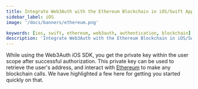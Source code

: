 ```yaml
---
title: Integrate Web3Auth with the Ethereum Blockchain in iOS/Swift Applications
sidebar_label: iOS
image: '/docs/banners/ethereum.png'

keywords: [ios, swift, ethereum, web3auth, authentication, blockchain]
description: 'Integrate Web3Auth with the Ethereum Blockchain in iOS/Swift Applications | Embedded Wallets'
---
```



<SEO
  title="Integrate Web3Auth with the Ethereum Blockchain in iOS/Swift Applications"
  description="Integrate Web3Auth with the Ethereum Blockchain in iOS/Swift Applications | Embedded Wallets"
  image="https://web3auth.io/docs/banners/ethereum.png"
  slug="/embedded-wallets/connect-blockchain/evm/ethereum/ios"
/>

While using the Web3Auth iOS SDK, you get the private key within the user scope after successful authorization. This private key can be used to retrieve the user's address, and interact with [Ethereum](https://ethereum.org/) to make any blockchain calls. We have highlighted a few here for getting you started quickly on that.

<EVMInteraction />
